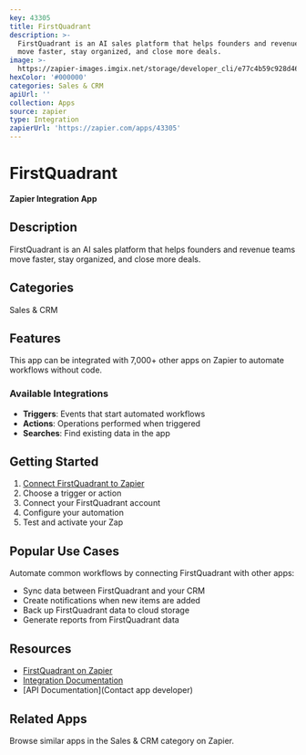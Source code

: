 ```yaml
---
key: 43305
title: FirstQuadrant
description: >-
  FirstQuadrant is an AI sales platform that helps founders and revenue teams
  move faster, stay organized, and close more deals.
image: >-
  https://zapier-images.imgix.net/storage/developer_cli/e77c4b59c928d46431ec02ccb3adbd17.png?auto=format%2Ccompress&ixlib=python-3.0.0&q=50
hexColor: '#000000'
categories: Sales & CRM
apiUrl: ''
collection: Apps
source: zapier
type: Integration
zapierUrl: 'https://zapier.com/apps/43305'
---
```

# FirstQuadrant

**Zapier Integration App**

## Description

FirstQuadrant is an AI sales platform that helps founders and revenue teams move faster, stay organized, and close more deals.

## Categories

Sales & CRM

## Features

This app can be integrated with 7,000+ other apps on Zapier to automate workflows without code.

### Available Integrations

- **Triggers**: Events that start automated workflows
- **Actions**: Operations performed when triggered
- **Searches**: Find existing data in the app

## Getting Started

1. [Connect FirstQuadrant to Zapier](https://zapier.com/apps/43305)
2. Choose a trigger or action
3. Connect your FirstQuadrant account
4. Configure your automation
5. Test and activate your Zap

## Popular Use Cases

Automate common workflows by connecting FirstQuadrant with other apps:

- Sync data between FirstQuadrant and your CRM
- Create notifications when new items are added
- Back up FirstQuadrant data to cloud storage
- Generate reports from FirstQuadrant data

## Resources

- [FirstQuadrant on Zapier](https://zapier.com/apps/43305)
- [Integration Documentation](https://zapier.com/apps/43305/integrations)
- [API Documentation](Contact app developer)

## Related Apps

Browse similar apps in the Sales & CRM category on Zapier.

